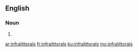==English==

===Noun===
{{head|en|plural}}

# {{plural of|infralittoral|lang=en}}

[[ar:infralittorals]]
[[fr:infralittorals]]
[[ku:infralittorals]]
[[my:infralittorals]]